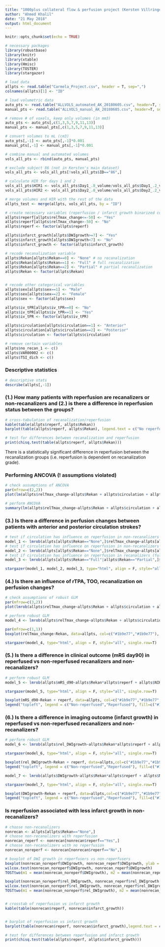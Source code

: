```yaml
---
title: "1000plus collateral flow & perfusion project (Kersten Villringer)"
author: "Ahmed Khalil"
date: "21 May 2018"
output: html_document
---
```


```r
knitr::opts_chunk$set(echo = TRUE)

# necessary packages
library(robustbase)
library(knitr)
library(xtable)
library(Hmisc)
library(TOSTER)
library(stargazer)

# load data
allpts <- read.table("Carmela_Project.csv", header = T, sep=",")
colnames(allpts)[1] <- "ID"

# load volumetric data
auto_pts <- read.table("ALLVOLS_automated_AK_20180605.csv", header=T, sep=";") # patients automatically delineated
manual_pts <- read.table("ALLVOLS_manual_AK_20180605.csv", header=T, sep=";") # patients manually delineated

# remove # of voxels, keep only volumes (in mm3)
auto_pts <- auto_pts[,c(1,3,5,7,9,11,13)]
manual_pts <- manual_pts[,c(1,3,5,7,9,11,13)]

# convert volumes to mL (cm3)
auto_pts[,-1] <- auto_pts[,-1]*0.001
manual_pts[,-1] <- manual_pts[,-1]*0.001

# combine manual and automated volumes
vols_all_pts <- rbind(auto_pts, manual_pts)

# exclude subject 86 (not in Kersten's main dataset)
vols_all_pts <- vols_all_pts[!vols_all_pts$ID=="86",]

# calculate HIR for days 1 and 2 
vols_all_pts$HIR1 <- vols_all_pts$Day1_.8_volume/vols_all_pts$Day1_.2_volume
vols_all_pts$HIR2 <- vols_all_pts$Day2_.8_volume/vols_all_pts$Day2_.2_volume

# merge volumes and HIR with the rest of the data
allpts_test <- merge(allpts, vols_all_pts, by = "ID")

# create necessary variables (reperfusion / infarct growth binarized cut-offs)
allpts$reperf[allpts$relTmax_change<=-50] <- "Yes"
allpts$reperf[allpts$relTmax_change>-50] <- "No"
allpts$reperf <- factor(allpts$reperf)

allpts$infarct_growth[allpts$DWIgrowth>=7] <- "Yes"
allpts$infarct_growth[allpts$DWIgrowth<7] <- "No"
allpts$infarct_growth <- factor(allpts$infarct_growth)

# recode recanalization variable
allpts$Rekan[allpts$Rekan==0] <- "None" # no recanalization
allpts$Rekan[allpts$Rekan==1] <- "Full" # full recanalization
allpts$Rekan[allpts$Rekan==2] <- "Partial" # partial recanalization
allpts$Rekan <- factor(allpts$Rekan)


# recode other categorical variables
allpts$sex[allpts$sex==1] <- "Male"
allpts$sex[allpts$sex==2] <- "Female"
allpts$sex <- factor(allpts$sex)

allpts$iv_tPR[allpts$iv_tPR==0] <- "No"
allpts$iv_tPR[allpts$iv_tPR==1] <- "Yes"
allpts$iv_tPR <- factor(allpts$iv_tPR)

allpts$circulation[allpts$circulation==1] <- "Anterior"
allpts$circulation[allpts$circulation==2] <- "Posterior"
allpts$circulation <- factor(allpts$circulation)

# remove certain variables
allpts$no_recan_1 <- c()
allpts$VAR00002 <- c()
allpts$TSI_dich <- c()
```

### Descriptive statistics
```r
# descriptive stats
describe(allpts[,-1])
```


### (1.) How many patients with reperfusion are recanalizers or non-recanalizers and (2.) is there a difference in reperfusion status between the groups?
```r
# cross-tabulation of recanalization/reperfusion
kable(table(allpts$reperf, allpts$Rekan))
barplot(table(allpts$reperf, allpts$Rekan), legend.text = c("No reperfusion", "Reperfusion"), col=c("#1b9e77","#d95f02"), xlab="Recanalization", ylab="% of patients", xpd=F,args.legend = list(x = "topleft"), ylim=c(0,80))

# test for differences between recanalization and reperfusion
print(chisq.test(table(allpts$reperf, allpts$Rekan)))

```
There is a statistically significant difference in reperfusion between the recanalization groups (i.e. reperfusion is dependent on recanalization grade).

### Performing ANCOVA (! assumptions violated)
```r
# check assumptions of ANCOVA
par(mfrow=c(2,2))
plot(lm(allpts$relTmax_change~allpts$Rekan + allpts$circulation + allpts$TSI + allpts$iv_tPR))

# perform ANCOVA
summary(lm(allpts$relTmax_change~allpts$Rekan + allpts$circulation + allpts$TSI + allpts$iv_tPR))
```

### (3.) Is there a difference in perfusion changes between patients with anterior and posterior circulation strokes?
```r

# test if circulation has influence on reperfusion in non-recanalizers
model_1 <- lmrob(allpts[allpts$Rekan=="None",]$relTmax_change~allpts[allpts$Rekan=="None",]$circulation)
# test if circulation has influence on reperfusion in non-recanalizers ADNJUSTING FOR iv TPA
model_2 <- lmrob(allpts[allpts$Rekan=="None",]$relTmax_change~allpts[allpts$Rekan=="None",]$circulation*allpts[allpts$Rekan=="None",]$iv_tPR)
# test if circulation has influence on reperfusion in recanalizers (full OR partial)
model_3 <- lmrob(allpts[allpts$Rekan=="Full"|allpts$Rekan=="Partial",]$relTmax_change~allpts[allpts$Rekan=="Full"|allpts$Rekan=="Partial",]$circulation)

stargazer(model_1, model_2, model_3, type="html", align = F, style="all", single.row=T)


```

### (4.) Is there an influence of rTPA, TOO, recanalization on perfusion changes?
```r
# check assumptions of robust GLM
par(mfrow=c(3,2))
plot(lmrob(allpts$relTmax_change~allpts$Rekan + allpts$circulation + allpts$TSI + allpts$iv_tPR))

# perform robust GLM
model_4 <- lmrob(allpts$relTmax_change~allpts$Rekan + allpts$circulation + allpts$TSI + allpts$iv_tPR)

par(mfrow=c(1,1))
boxplot(relTmax_change~Rekan, data=allpts, col=c("#1b9e77","#1b9e77"), ylab="Relative Tmax change")

stargazer(model_4, type="html", align = F, style="all", single.row=T)
```

### (5.) Is there a difference in clinical outcome (mRS day90) in reperfused vs non-reperfused recanalizers and non-recanalizers?
```r
# perform robust GLM
model_5 <- lmrob(allpts$mRS_d90~allpts$Rekan*allpts$reperf + allpts$NIHSS_ad + allpts$iv_tPR +allpts$TSI + allpts$rel_DWIgrowth + allpts$mismatch_vol)

stargazer(model_5, type="html", align = F, style="all", single.row=T)

boxplot(mRS_d90~Rekan + reperf, data=allpts, col=c("#1b9e77","#1b9e77","#1b9e77","#d95f02","#d95f02","#d95f02"), ylab="mRS day 90")
legend("topleft", legend = c("Non-reperfused","Reperfused"), fill=c("#1b9e77","#d95f02"))
```

### (6.) Is there a difference in imaging outcome (infarct growth) in reperfused vs non-reperfused recanalizers and non-recanalizers?
```r
# perform robust GLM
model_6 <- lmrob(allpts$rel_DWIgrowth~allpts$Rekan*allpts$reperf + allpts$NIHSS_ad + allpts$iv_tPR +allpts$TSI + allpts$mismatch_vol)

stargazer(model_6, type="html", align = F, style="all", single.row=T)

boxplot(rel_DWIgrowth~Rekan + reperf, data=allpts,col=c("#1b9e77","#1b9e77","#1b9e77","#d95f02","#d95f02","#d95f02"), ylab="Relative DWI growth", ylim=c(-100,300))
legend("topleft", legend = c("Non-reperfused","Reperfused"), fill=c("#1b9e77","#d95f02"))

model_7 <- lmrob(allpts$DWIgrowth~allpts$Rekan*allpts$reperf + allpts$NIHSS_ad + allpts$iv_tPR +allpts$TSI + allpts$mismatch_vol)

stargazer(model_7, type="html", align = F, style="all", single.row=T)

boxplot(DWIgrowth~Rekan + reperf, data=allpts,col=c("#1b9e77","#1b9e77","#1b9e77","#d95f02","#d95f02","#d95f02"), ylab="Absolute DWI growth", ylim=c(0,100))
legend("topleft", legend = c("Non-reperfused","Reperfused"), fill=c("#1b9e77","#d95f02"))

```

### Is reperfusion associated with less infarct growth in non-recanalizers?
```r
# choose non-recanalizers
nonrecan <- allpts[allpts$Rekan=="None",]
# choose non-recanalizers with reperfusion
nonrecan_reperf <- nonrecan[nonrecan$reperf=="Yes",]
# choose non-recanalizers with no reperfusion
nonrecan_noreperf <- nonrecan[nonrecan$reperf=="No",]

# boxplot of DWI growth in reperfusers vs non-reperfusers
boxplot(nonrecan_noreperf$DWIgrowth, nonrecan_reperf$DWIgrowth, ylab = "Absolute DWI growth (mL)")
wilcox.test(nonrecan_noreperf$DWIgrowth, nonrecan_reperf$DWIgrowth)
TOSTtwo(m1 = mean(nonrecan_noreperf$DWIgrowth), m2 = mean(nonrecan_reperf$DWIgrowth), sd(nonrecan_noreperf$DWIgrowth), sd(nonrecan_reperf$DWIgrowth), n1 = length(nonrecan_noreperf$DWIgrowth), n2 = length(nonrecan_reperf$DWIgrowth), low_eqbound_d = -0.6, high_eqbound_d = 0.6)

boxplot(nonrecan_noreperf$rel_DWIgrowth, nonrecan_reperf$rel_DWIgrowth, ylab = "Relative DWI growth (%)")
wilcox.test(nonrecan_noreperf$rel_DWIgrowth, nonrecan_reperf$rel_DWIgrowth)
TOSTtwo(m1 = mean(nonrecan_noreperf$rel_DWIgrowth), m2 = mean(nonrecan_reperf$rel_DWIgrowth), sd(nonrecan_noreperf$rel_DWIgrowth), sd(nonrecan_reperf$rel_DWIgrowth), n1 = length(nonrecan_noreperf$rel_DWIgrowth), n2 = length(nonrecan_reperf$rel_DWIgrowth), low_eqbound_d = -0.6, high_eqbound_d = 0.6)


# crosstab of reperfusion vs infarct growth
kable(table(nonrecan$reperf, nonrecan$infarct_growth))


# barplot of reperfusion vs infarct growth
barplot(table(nonrecan$reperf, nonrecan$infarct_growth),legend.text = c("No infarct growth", "Infarct growth"), col=c("#1b9e77","#d95f02"), xlab="Reperfusion", ylab="Number of patients", xpd=F,args.legend = list(x = "topright"), ylim=c(0,40))

# test for differences between reperfusion and infarct growth
print(chisq.test(table(allpts$reperf, allpts$infarct_growth)))

```